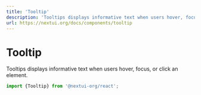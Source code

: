 ```yaml
---
title: 'Tooltip'
description: 'Tooltips displays informative text when users hover, focus, or click an element.'
url: https://nextui.org/docs/components/tooltip
---
```


# Tooltip

Tooltips displays informative text when users hover, focus, or click an element.

```jsx
import {Tooltip} from '@nextui-org/react';
```